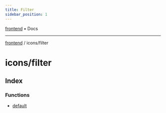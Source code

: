 ```yaml
---
title: Filter
sidebar_position: 1
---
```


[frontend](./filter/../..) • Docs

***

[frontend](./filter/../..) / icons/filter

# icons/filter

## Index

### Functions

- [default](./filter/functions/default)
